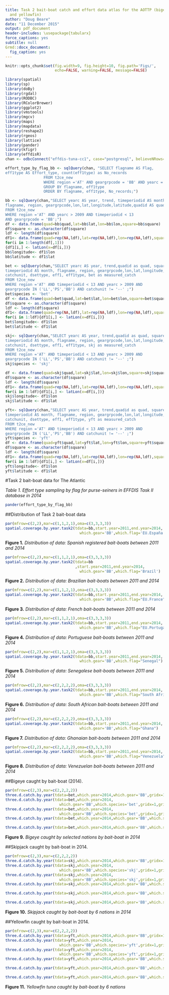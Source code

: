 ```yaml
---
title: Task 2 bait-boat catch and effort data atlas for the AOTTP (bigeye, skipjack
  and yellowfin)
author: "Doug Beare"
date: "11 December 2015"
output: pdf_document
header-includes: \usepackage{tabularx}
force_captions: yes
subtitle: null
Grmd::docx_document:
  fig_caption: yes
---
```

```r
knitr::opts_chunk$set(fig.width=9, fig.height=10, fig.path='Figs/',
                      echo=FALSE, warning=FALSE, message=FALSE)
```


```r
library(spatial)
library(sp)
library(doBy)
library(rgdal)
library(RODBC)
library(RColorBrewer)
library(ggplot2)
library(vmstools)
library(mgcv)
library(maps)
library(mapdata)
library(reshape2)
library(rgeos)
library(lattice)
library(pander)
library(kfigr)
library(effdisR)
chan <- odbcConnect("effdis-tuna-cc1", case="postgresql", believeNRows=FALSE)
```



```r
effort_type_by_flag_bb <- sqlQuery(chan, "SELECT flagname AS Flag, 
eff1type AS Effort_type, count(eff1type) as No_records
                 FROM t2ce_new
                 WHERE region ='AT' AND geargrpcode = 'BB' AND yearc = 2014
                 GROUP BY flagname, eff1type
                 ORDER BY flagname, eff1type, No_records;")
```


```r
bb <- sqlQuery(chan,"SELECT yearc AS year, trend, timeperiodid AS month, 
flagname, region, geargrpcode,lon,lat,longitude,latitude,quadid AS quad, squaretypecode AS square, catchunit, dsettype, eff1, eff1type
FROM t2ce_new
WHERE region ='AT' AND yearc > 2009 AND timeperiodid < 13 
AND geargrpcode = 'BB';")
df <- data.frame(quad=bb$quad,lat=bb$lat,lon=bb$lon,square=bb$square)
df$square <- as.character(df$square)
ldf <- length(df$square)
df1<- data.frame(quad=rep(NA,ldf),lat=rep(NA,ldf),lon=rep(NA,ldf),square=rep(NA,ldf))
for(i in 1:length(df[,1]))
{df1[i,] <- latLon(x=df[i,])}
bb$longitude<- df1$lon
bb$latitude <- df1$lat

```


```r
bet <- sqlQuery(chan,"SELECT yearc AS year, trend,quadid as quad, squaretypecode AS square,
timeperiodid AS month, flagname, region, geargrpcode,lon,lat,longitude,latitude, 
catchunit, dsettype, eff1, eff1type, bet as measured_catch
FROM t2ce_new
WHERE region ='AT' AND timeperiodid < 13 AND yearc > 2009 AND 
geargrpcode IN ('LL','PS','BB') AND catchunit != '--' ;")
bet$species <- 'bet'
df <- data.frame(quad=bet$quad,lat=bet$lat,lon=bet$lon,square=bet$square)
df$square <- as.character(df$square)
ldf <- length(df$square)
df1<- data.frame(quad=rep(NA,ldf),lat=rep(NA,ldf),lon=rep(NA,ldf),square=rep(NA,ldf))
for(i in 1:ldf){df1[i,] <- latLon(x=df[i,])}
bet$longitude<- df1$lon
bet$latitude <- df1$lat

```



```r
skj<- sqlQuery(chan,"SELECT yearc AS year, trend,quadid as quad, squaretypecode AS square,
timeperiodid AS month, flagname, region, geargrpcode,lon,lat,longitude,latitude, 
catchunit, dsettype, eff1, eff1type, skj as measured_catch
FROM t2ce_new
WHERE region ='AT' AND timeperiodid < 13 AND yearc > 2009 AND 
geargrpcode IN ('LL','PS','BB') AND catchunit != '--' ;")
skj$species <- 'skj'

df <- data.frame(quad=skj$quad,lat=skj$lat,lon=skj$lon,square=skj$square)
df$square <- as.character(df$square)
ldf <- length(df$square)
df1<- data.frame(quad=rep(NA,ldf),lat=rep(NA,ldf),lon=rep(NA,ldf),square=rep(NA,ldf))
for(i in 1:ldf){df1[i,] <- latLon(x=df[i,])}
skj$longitude<- df1$lon
skj$latitude <- df1$lat

```


```r
yft<- sqlQuery(chan,"SELECT yearc AS year, trend,quadid as quad, squaretypecode AS square,
timeperiodid AS month, flagname, region, geargrpcode,lon,lat,longitude,latitude, 
catchunit, dsettype, eff1, eff1type, yft as measured_catch
FROM t2ce_new
WHERE region ='AT' AND timeperiodid < 13 AND yearc > 2009 AND 
geargrpcode IN ('LL','PS','BB') AND catchunit != '--' ;")
yft$species <- 'yft'
df <- data.frame(quad=yft$quad,lat=yft$lat,lon=yft$lon,square=yft$square)
df$square <- as.character(df$square)
ldf <- length(df$square)
df1<- data.frame(quad=rep(NA,ldf),lat=rep(NA,ldf),lon=rep(NA,ldf),square=rep(NA,ldf))
for(i in 1:ldf){df1[i,] <- latLon(x=df[i,])}
yft$longitude<- df1$lon
yft$latitude <- df1$lat

```


#Task 2 bait-boat data for The Atlantic


*Table 1. Effort type sampling by flag for purse-seiners in EFFDIS Task II database in 2014*
```r
pander(effort_type_by_flag_bb)
```

##Distribution of Task 2 bait-boat data


```r
par(mfrow=c(2,2),mar=c(1,1,2,1),oma=c(3,3,3,3))
spatial.coverage.by.year.task2(tdata=bb,start.year=2011,end.year=2014,
                                 which.gear='BB',which.flag='EU.España')
```

**Figure 1.** *Distribution of data: Spanish registered bait-boats between 2011 and 2014*


```r
par(mfrow=c(2,2),mar=c(1,1,2,1),oma=c(3,3,3,3))
spatial.coverage.by.year.task2(tdata=bb
                               ,start.year=2011,end.year=2014,
                                 which.gear='BB',which.flag='Brazil')
```
**Figure 2.** *Distribution of data: Brazilian bait-boats between 2011 and 2014*


```r
par(mfrow=c(2,2),mar=c(1,1,2,1),oma=c(3,3,3,3))
spatial.coverage.by.year.task2(tdata=bb,start.year=2011,end.year=2014,
                                 which.gear='BB',which.flag="EU.France")
```

**Figure 3.** *Distribution of data: French bait-boats between 2011 and 2014*

```r
par(mfrow=c(2,2),mar=c(1,1,2,1),oma=c(3,3,3,3))
spatial.coverage.by.year.task2(tdata=bb,start.year=2011,end.year=2014,
                                 which.gear='BB',which.flag="EU.Portugal")
```

**Figure 4.** *Distribution of data: Portuguese bait-boats between 2011 and 2014*


```r
par(mfrow=c(2,2),mar=c(1,1,2,1),oma=c(3,3,3,3))
spatial.coverage.by.year.task2(tdata=bb,start.year=2011,end.year=2014,
                                 which.gear='BB',which.flag="Senegal")

```

**Figure 5.** *Distribution of data: Senegalese bait-boats between 2011 and 2014*


```r
par(mfrow=c(2,2),mar=c(2,2,2,2),oma=c(3,3,3,3))
spatial.coverage.by.year.task2(tdata=bb,start.year=2011,end.year=2014,
                                 which.gear='BB',which.flag="South Africa")
```

**Figure 6.** *Distribution of data: South African bait-boats between 2011 and 2014*


```r
par(mfrow=c(2,2),mar=c(2,2,2,2),oma=c(3,3,3,3))
spatial.coverage.by.year.task2(tdata=bb,start.year=2011,end.year=2014,
                                 which.gear='BB',which.flag="Ghana")
```

**Figure 7.** *Distribution of data: Ghanaian bait-boats between 2011 and 2014*


```r
par(mfrow=c(2,2),mar=c(2,2,2,2),oma=c(3,3,3,3))
spatial.coverage.by.year.task2(tdata=bb,start.year=2011,end.year=2014,
                                 which.gear='BB',which.flag="Venezuela")
```

**Figure 8.** *Distribution of data: Venezuelan bait-boats between 2011 and 2014*


##Bigeye caught by bait-boat (2014).


```r
par(mfrow=c(2,3),mar=c(2,2,2,2))
three.d.catch.by.year(tdata=bet,which.year=2014,which.gear='BB',gridx=1,gridy=1,which.species='bet',which.flag='EU.France',scaling.f=10,catchunit='kg')  
three.d.catch.by.year(tdata=bet,which.year=2014,
                        which.gear='BB',which.species='bet',gridx=1,gridy=1,which.flag='EU.España',scaling.f=10,catchunit='kg')
three.d.catch.by.year(tdata=bet,which.year=2014,
                        which.gear='BB',which.species='bet',gridx=1,gridy=1,which.flag='Venezuela',scaling.f=10,catchunit='kg')  
three.d.catch.by.year(tdata=bet,which.year=2014,which.gear='BB',which.species='bet',gridx=1,gridy=1,which.flag='South Africa',scaling.f=10,catchunit='kg')

three.d.catch.by.year(tdata=bet,which.year=2014,which.gear='BB',which.species='bet',gridx=1,gridy=1,which.flag='Senegal',scaling.f=10,catchunit='kg')

```

**Figure 9.** *Bigeye caught by selected nations by bait-boat in 2014*


##Skipjack caught by bait-boat in 2014.



```r
par(mfrow=c(2,3),mar=c(2,2,2,2))
three.d.catch.by.year(tdata=skj,which.year=2014,which.gear='BB',gridx=1,gridy=1,which.species='skj',which.flag='EU.France',scaling.f=100,catchunit='kg')  
three.d.catch.by.year(tdata=skj,which.year=2014,
                        which.gear='BB',which.species='skj',gridx=1,gridy=1,which.flag='EU.España',scaling.f=100,catchunit='kg')
three.d.catch.by.year(tdata=skj,which.year=2014,
                        which.gear='BB',which.species='skj',gridx=1,gridy=1,which.flag='Senegal',scaling.f=100,catchunit='kg')  
three.d.catch.by.year(tdata=skj,which.year=2014,which.gear='BB',which.species='skj',gridx=1,gridy=1,which.flag='South Africa',scaling.f=10,catchunit='kg')

three.d.catch.by.year(tdata=skj,which.year=2014,which.gear='BB',which.species='skj',gridx=1,gridy=1,which.flag='Venezuela',scaling.f=10,catchunit='kg')

three.d.catch.by.year(tdata=skj,which.year=2014,which.gear='BB',which.species='skj',gridx=1,gridy=1,which.flag='Brazil',scaling.f=10,catchunit='kg')

```

**Figure 10.** *Skipjack caught by bait-boat by 6 nations in 2014*


##Yellowfin caught by bait-boat in 2014.

```r
par(mfrow=c(2,3),mar=c(2,2,2,2))
three.d.catch.by.year(tdata=yft,which.year=2014,which.gear='BB',gridx=1,gridy=1,which.species='yft',which.flag='EU.France',scaling.f=100,catchunit='kg')  
three.d.catch.by.year(tdata=yft,which.year=2014,
                        which.gear='BB',which.species='yft',gridx=1,gridy=1,which.flag='EU.España',scaling.f=100,catchunit='kg')
three.d.catch.by.year(tdata=yft,which.year=2014,
                        which.gear='BB',which.species='yft',gridx=1,gridy=1,which.flag='Senegal',scaling.f=100,catchunit='kg')  
three.d.catch.by.year(tdata=yft,which.year=2014,which.gear='BB',which.species='yft',gridx=1,gridy=1,which.flag='South Africa',scaling.f=100,catchunit='kg')

three.d.catch.by.year(tdata=yft,which.year=2014,which.gear='BB',which.species='yft',gridx=1,gridy=1,which.flag='Venezuela',scaling.f=100,catchunit='kg')

three.d.catch.by.year(tdata=yft,which.year=2014,which.gear='BB',which.species='yft',gridx=1,gridy=1,which.flag='Brazil',scaling.f=100,catchunit='kg')


```

**Figure 11.** *Yellowfin tuna caught by bait-boat by 6 nations*








